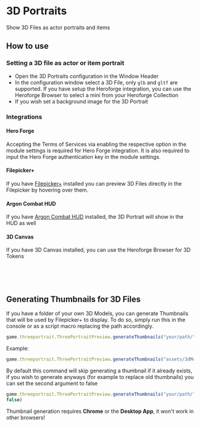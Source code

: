 
<ImageButBetter
  src='/images/3D-Portraits/3dpheader.png'
  alt='3D Portraits Settings Button'
  width={2000}
  height={2000}
  className={styles.wikiimage}
/>

# 3D Portraits

<ModuleInfo/>

Show 3D Files as actor portraits and items

## How to use

<ImageButBetter
  src='/images/3D-Portraits/3dpconfig.png'
  alt='Portraits Configuration Window'
  width={2000}
  height={2000}
  className={styles.wikiimage}
/>

### Setting a 3D file as actor or item portrait

- Open the 3D Portraits configuration in the Window Header
- In the configuration window select a 3D File, only `glb` and `gltf`
  are supported. If you have setup the Heroforge integration, you can
  use the Heroforge Browser to select a mini from your Heroforge
  Collection
- If you wish set a background image for the 3D Portrait

<ImageButBetter
  src='/images/3D-Portraits/3dpfilepickerplus.png'
  alt='Filepicker+ integration'
  width={2000}
  height={2000}
  className={styles.wikiimage}
/>
  
### Integrations

#### Hero Forge

Accepting the Terms of Services via enabling the respective option in
the module settings is required for Hero Forge integration. It is also
required to input the Hero Forge authentication key in the module
settings.

#### Filepicker+

<ImageButBetter
  src='/images/3D-Portraits/3dpargon.png'
  alt='Argon integration'
  width={2000}
  height={2000}
  className={styles.wikiimage}
/>

If you have [Filepicker+](../premium/filepicker-plus) installed you can preview 3D Files directly in
the Filepicker by hovering over them.

#### Argon Combat HUD

If you have [Argon Combat HUD](../free/enhancedcombathud) installed, the 3D Portrait will show in the
HUD as well

#### 3D Canvas

<ImageButBetter
  src='/images/3D-Portraits/3dp3dc.png'
  alt='3D Canvas integration'
  width={2000}
  height={2000}
  className={styles.wikiimage}
/>

If you have 3D Canvas installed, you can use the Heroforge Browser for
3D Tokens

<br/>
<br/>
<br/>

## Generating Thumbnails for 3D Files

If you have a folder of your own 3D Models, you can generate Thumbnails
that will be used by Filepicker+ to display. To do so, simply run this
in the console or as a script macro replacing the path accordingly.

```js copy
game.threeportrait.ThreePortraitPreview.generateThumbnails("your/path/")
```

Example:

```js copy
game.threeportrait.ThreePortraitPreview.generateThumbnails("assets/3dModels")
```

By default this command will skip generating a thumbnail if it already
exists, if you wish to generate anyways (for example to replace old
thumbnails) you can set the second argument to false

```js copy
game.threeportrait.ThreePortraitPreview.generateThumbnails("your/path/",
false)
```

Thumbnail generation requires **Chrome** or the **Desktop App**, it won't
work in other browsers\!
